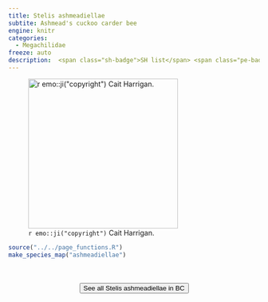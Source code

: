 ```yaml
---
title: Stelis ashmeadiellae
subtite: Ashmead's cuckoo carder bee
engine: knitr
categories:
  - Megachilidae
freeze: auto
description:  <span class="sh-badge">SH list</span> <span class="pe-badge">PM Evidence</span>
---
```

![`r emo::ji("copyright")` Cait Harrigan.](/files/no_bee.png){height=300}





```r
source("../../page_functions.R")
make_species_map("ashmeadiellae")
```
<br><br>
<center>


<a href="NA"><button type="button" class="btn btn-secondary">See all Stelis ashmeadiellae in BC <i class="fa-solid fa-arrow-up-right-from-square"></i> </button></a>
</center>

